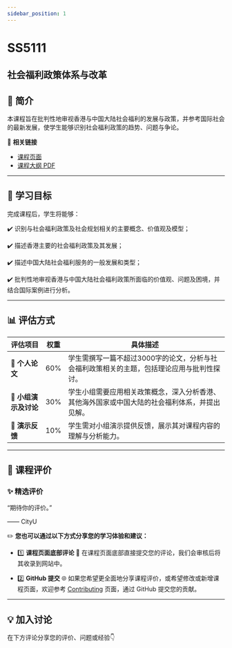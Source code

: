 ```yaml
---
sidebar_position: 1
---
```


# SS5111
## 社会福利政策体系与改革

## **📘 简介**
本课程旨在批判性地审视香港与中国大陆社会福利的发展与政策，并参考国际社会的最新发展，使学生能够识别社会福利政策的趋势、问题与争论。

🔗 **相关链接**
- [课程页面](https://www.cityu.edu.hk/catalogue/pg/202425/course/SS5111.htm)
- [课程大纲 PDF](https://www.cityu.edu.hk/catalogue/pg/202425/course/SS5111.pdf)

---

## **🎯 学习目标**

完成课程后，学生将能够：

✔️ 识别与社会福利政策及社会规划相关的主要概念、价值观及模型；

✔️ 描述香港主要的社会福利政策及其发展；

✔️ 描述中国大陆社会福利服务的一般发展和类型；

✔️ 批判性地审视香港与中国大陆社会福利政策所面临的价值观、问题及困境，并结合国际案例进行分析。

---

## **📊 评估方式**

| **评估项目**                     | **权重** | **具体描述**                                                                                       |
|---------------------------------|---------|---------------------------------------------------------------------------------------------------|
| **📄 个人论文**                  | 60%     | 学生需撰写一篇不超过3000字的论文，分析与社会福利政策相关的主题，包括理论应用与批判性探讨。                              |
| **🎤 小组演示及讨论**             | 30%     | 学生小组需要应用相关政策概念，深入分析香港、其他海外国家或中国大陆的社会福利体系，并提出见解。                           |
| **📃 演示反馈**                  | 10%     | 学生需对小组演示提供反馈，展示其对课程内容的理解与分析能力。                                           |

---

## **💬 课程评价**

### ✨ **精选评价**
<div className={commentStyles.commentBox}>
    <p className={commentStyles.commentText}>
        “期待你的评价。”
    </p>
    <p className={commentStyles.commentAuthor}>—— CityU</p>
</div>

✏️ **您也可以通过以下方式分享您的学习体验和建议：**

- 1️⃣ **课程页面底部评论**
💬 在课程页面底部直接提交您的评论，我们会审核后将其收录到网站中。

- 2️⃣ **GitHub 提交**
🌐 如果您希望更全面地分享课程评价，或希望修改或新增课程页面，欢迎参考 [Contributing](https://penjc.github.io/cityU-navigator/contributing) 页面，通过 GitHub 提交您的贡献。

---

## **💡 加入讨论**

在下方评论分享您的评价、问题或经验👇
<Utterances />

